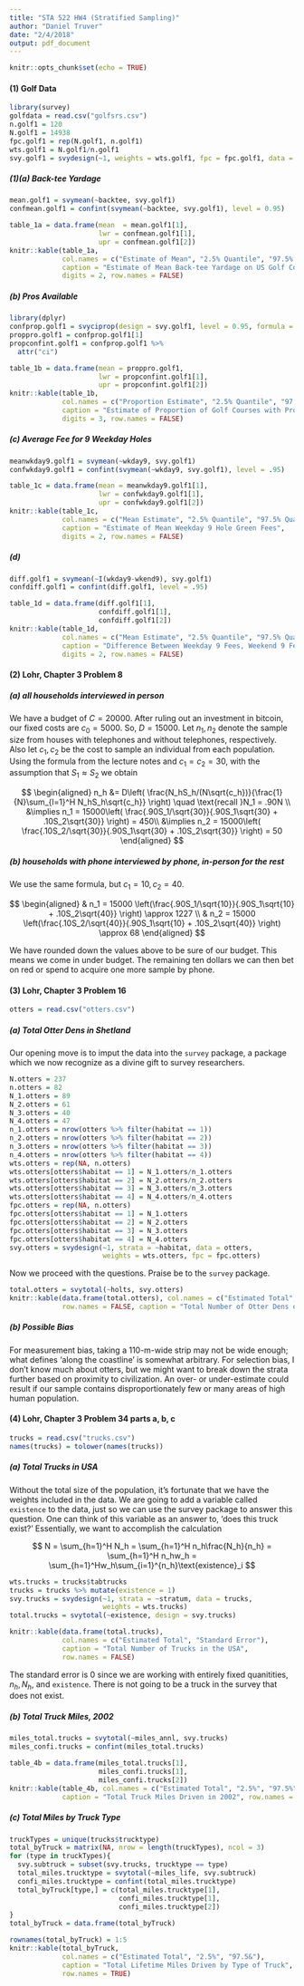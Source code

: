 ```yaml
---
title: "STA 522 HW4 (Stratified Sampling)"
author: "Daniel Truver"
date: "2/4/2018"
output: pdf_document
---
```


```r
knitr::opts_chunk$set(echo = TRUE)
```

#### (1) Golf Data  

```r
library(survey)
golfdata = read.csv("golfsrs.csv")
n.golf1 = 120
N.golf1 = 14938
fpc.golf1 = rep(N.golf1, n.golf1)
wts.golf1 = N.golf1/n.golf1 
svy.golf1 = svydesign(~1, weights = wts.golf1, fpc = fpc.golf1, data = golfdata)
```

##### (1)(a) Back-tee Yardage

```r
mean.golf1 = svymean(~backtee, svy.golf1)
confmean.golf1 = confint(svymean(~backtee, svy.golf1), level = 0.95)
```

```r
table_1a = data.frame(mean  = mean.golf1[1],
                      lwr = confmean.golf1[1], 
                      upr = confmean.golf1[2])
knitr::kable(table_1a, 
             col.names = c("Estimate of Mean", "2.5% Quantile", "97.5% Quantile"),
             caption = "Estimate of Mean Back-tee Yardage on US Golf Courses",
             digits = 2, row.names = FALSE)
```

##### (b) Pros Available  

```r
library(dplyr)
confprop.golf1 = svyciprop(design = svy.golf1, level = 0.95, formula = ~pro)
proppro.golf1 = confprop.golf1[1]
propconfint.golf1 = confprop.golf1 %>%
  attr("ci")
```

```r
table_1b = data.frame(mean = proppro.golf1, 
                      lwr = propconfint.golf1[1],
                      upr = propconfint.golf1[2])
knitr::kable(table_1b, 
             col.names = c("Proportion Estimate", "2.5% Quantile", "97.5% Quantile"),
             caption = "Estimate of Proportion of Golf Courses with Pros Available", 
             digits = 3, row.names = FALSE)
```  


##### (c) Average Fee for 9 Weekday Holes  

```r
meanwkday9.golf1 = svymean(~wkday9, svy.golf1)
confwkday9.golf1 = confint(svymean(~wkday9, svy.golf1), level = .95)
```

```r
table_1c = data.frame(mean = meanwkday9.golf1[1],
                      lwr = confwkday9.golf1[1],
                      upr = confwkday9.golf1[2])
knitr::kable(table_1c,
             col.names = c("Mean Estimate", "2.5% Quantile", "97.5% Quantile"),
             caption = "Estimate of Mean Weekday 9 Hole Green Fees",
             digits = 2, row.names = FALSE)
```  


##### (d) 

```r
diff.golf1 = svymean(~I(wkday9-wkend9), svy.golf1)
confdiff.golf1 = confint(diff.golf1, level = .95)
```

```r
table_1d = data.frame(diff.golf1[1],
                      confdiff.golf1[1],
                      confdiff.golf1[2])
knitr::kable(table_1d, 
             col.names = c("Mean Estimate", "2.5% Quantile", "97.5% Quantile"),
             caption = "Difference Between Weekday 9 Fees, Weekend 9 Fees (wkday - wkend)",
             digits = 2, row.names = FALSE)
```

#### (2) Lohr, Chapter 3 Problem 8  

##### (a) all households interviewed in person

We have a budget of $C = 20000$. After ruling out an investment in bitcoin, our fixed costs are $c_0 = 5000$. So, $D = 15000$. Let $n_1, n_2$ denote the sample size from houses with telephones and without telephones, respectively. Also let $c_1, c_2$ be the cost to sample an individual from each population.  Using the formula from the lecture notes and $c_1 = c_2 = 30$, with the assumption that $S_1 \approx S_2$ we obtain 

$$
\begin{aligned}
n_h 
&= D\left( \frac{N_hS_h/(N\sqrt{c_h})}{\frac{1}{N}\sum_{l=1}^H N_hS_h\sqrt{c_h}} \right) \quad \text{recall }N_1 = .90N \\
&\implies n_1 = 15000\left( \frac{.90S_1/\sqrt{30}}{.90S_1\sqrt{30} + .10S_2\sqrt{30}} \right) = 450\\
&\implies n_2 = 15000\left( \frac{.10S_2/\sqrt{30}}{.90S_1\sqrt{30} + .10S_2\sqrt{30}} \right) = 50
\end{aligned}
$$  

##### (b) households with phone interviewed by phone, in-person for the rest   

We use the same formula, but $c_1 = 10, c_2 = 40$. 


$$
\begin{aligned}
& n_1 = 15000 \left(\frac{.90S_1/\sqrt{10}}{.90S_1\sqrt{10} + .10S_2\sqrt{40}} \right) \approx 1227 \\
& n_2 = 15000 \left(\frac{.10S_2/\sqrt{40}}{.90S_1\sqrt{10} + .10S_2\sqrt{40}} \right) \approx 68
\end{aligned}
$$  

We have rounded down the values above to be sure of our budget. This means we come in under budget. The remaining ten dollars we can then bet on red or spend to acquire one more sample by phone. 

#### (3) Lohr, Chapter 3 Problem 16

```r
otters = read.csv("otters.csv")
```

##### (a) Total Otter Dens in Shetland

Our opening move is to imput the data into the `survey` package, a package which we now recognize as a divine gift to survey researchers. 

```r
N.otters = 237
n.otters = 82
N_1.otters = 89
N_2.otters = 61
N_3.otters = 40
N_4.otters = 47
n_1.otters = nrow(otters %>% filter(habitat == 1))
n_2.otters = nrow(otters %>% filter(habitat == 2))
n_3.otters = nrow(otters %>% filter(habitat == 3))
n_4.otters = nrow(otters %>% filter(habitat == 4))
wts.otters = rep(NA, n.otters)
wts.otters[otters$habitat == 1] = N_1.otters/n_1.otters
wts.otters[otters$habitat == 2] = N_2.otters/n_2.otters
wts.otters[otters$habitat == 3] = N_3.otters/n_3.otters
wts.otters[otters$habitat == 4] = N_4.otters/n_4.otters
fpc.otters = rep(NA, n.otters)
fpc.otters[otters$habitat == 1] = N_1.otters
fpc.otters[otters$habitat == 2] = N_2.otters
fpc.otters[otters$habitat == 3] = N_3.otters
fpc.otters[otters$habitat == 4] = N_4.otters
svy.otters = svydesign(~1, strata = ~habitat, data = otters, 
                       weights = wts.otters, fpc = fpc.otters)
``` 

Now we proceed with the questions. Praise be to the `survey` package. 

```r
total.otters = svytotal(~holts, svy.otters) 
knitr::kable(data.frame(total.otters), col.names = c("Estimated Total", "Standard Error"),
             row.names = FALSE, caption = "Total Number of Otter Dens on Schetland Coast")
```  

##### (b) Possible Bias 

For measurement bias, taking a 110-m-wide strip may not be wide enough; what defines 'along the coastline' is somewhat arbitrary. For selection bias, I don't know much about otters, but we might want to break down the strata further based on proximity to civilization. An over- or under-estimate could result if our sample contains disproportionately few or many areas of high human population.  

#### (4) Lohr, Chapter 3 Problem 34 parts a, b, c

```r
trucks = read.csv("trucks.csv")
names(trucks) = tolower(names(trucks))
```

##### (a) Total Trucks in USA

Without the total size of the population, it's fortunate that we have the weights included in the data. We are going to add a variable called `existence` to the data, just so we can use the survey package to answer this question. One can think of this variable as an answer to, 'does this truck exist?' Essentially, we want to accomplish the calculation 

$$
N = \sum_{h=1}^H N_h = \sum_{h=1}^H n_h\frac{N_h}{n_h} = \sum_{h=1}^H n_hw_h = \sum_{h=1}^Hw_h\sum_{i=1}^{n_h}\text{existence}_i
$$

```r
wts.trucks = trucks$tabtrucks
trucks = trucks %>% mutate(existence = 1) 
svy.trucks = svydesign(~1, strata = ~stratum, data = trucks,
                       weights = wts.trucks)
total.trucks = svytotal(~existence, design = svy.trucks)
```

```r
knitr::kable(data.frame(total.trucks),
             col.names = c("Estimated Total", "Standard Error"),
             caption = "Total Number of Trucks in the USA", 
             row.names = FALSE)
```  

The standard error is 0 since we are working with entirely fixed quanitities, $n_h, N_h,$ and `existence`. There is not going to be a truck in the survey that does not exist. 

##### (b) Total Truck Miles, 2002

```r
miles_total.trucks = svytotal(~miles_annl, svy.trucks)
miles_confi.trucks = confint(miles_total.trucks) 
```

```r
table_4b = data.frame(miles_total.trucks[1],
                      miles_confi.trucks[1],
                      miles_confi.trucks[2])
knitr::kable(table_4b, col.names = c("Estimated Total", "2.5%", "97.5%"),
             caption = "Total Truck Miles Driven in 2002", row.names = FALSE)
```  

##### (c) Total Miles by Truck Type

```r
truckTypes = unique(trucks$trucktype)
total_byTruck = matrix(NA, nrow = length(truckTypes), ncol = 3)
for (type in truckTypes){
  svy.subtruck = subset(svy.trucks, trucktype == type)
  total_miles.trucktype = svytotal(~miles_life, svy.subtruck)
  confi_miles.trucktype = confint(total_miles.trucktype)
  total_byTruck[type,] = c(total_miles.trucktype[1],
                           confi_miles.trucktype[1],
                           confi_miles.trucktype[2])
}
total_byTruck = data.frame(total_byTruck)
```

```r
rownames(total_byTruck) = 1:5
knitr::kable(total_byTruck,
             col.names = c("Estimated Total", "2.5%", "97.5&"),
             caption = "Total Lifetime Miles Driven by Type of Truck", 
             row.names = TRUE)
```

